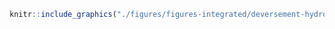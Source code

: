 <!-- #### Déversements accidentels - Hydrocarbures {-} -->


<!-- -------------------------------------------------- -->

```r
knitr::include_graphics("./figures/figures-integrated/deversement-hydrocarbures.png")
```

<br>
